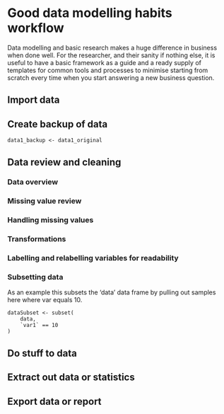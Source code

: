 # Good data modelling habits workflow

Data modelling and basic research makes a huge difference in business when done well. For the researcher, and their sanity if nothing else, it is useful to have a basic framework as a guide and a ready supply of templates for common tools and processes to minimise starting from scratch every time when you start answering a new business question.



## Import data

## Create backup of data

```
data1_backup <- data1_original
```



## Data review and cleaning

### Data overview

### Missing value review

### Handling missing values

### Transformations

### Labelling and relabelling variables for readability

### Subsetting data


As an example this subsets the 'data' data frame by pulling out samples here where var equals 10.

```
dataSubset <- subset(
    data,
    `var1` == 10
)
```



## Do stuff to data



## Extract out data or statistics



## Export data or report